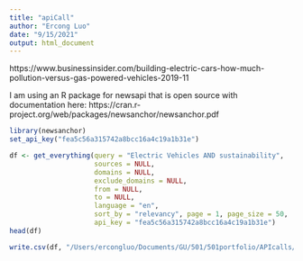 ```yaml
---
title: "apiCall"
author: "Ercong Luo"
date: "9/15/2021"
output: html_document
---
```

https://www.businessinsider.com/building-electric-cars-how-much-pollution-versus-gas-powered-vehicles-2019-11


I am using an R package for newsapi that is open source with documentation here: https://cran.r-project.org/web/packages/newsanchor/newsanchor.pdf
```r
library(newsanchor)
set_api_key("fea5c56a315742a8bcc16a4c19a1b31e")
```


```r
df <- get_everything(query = "Electric Vehicles AND sustainability",
                     sources = NULL,
                     domains = NULL,
                     exclude_domains = NULL,
                     from = NULL,
                     to = NULL,
                     language = "en",
                     sort_by = "relevancy", page = 1, page_size = 50,
                     api_key = "fea5c56a315742a8bcc16a4c19a1b31e")
head(df)
```

```r
write.csv(df, "/Users/ercongluo/Documents/GU/501/501portfolio/APIcalls/EVsustainability.csv" , row.names = TRUE)
```


